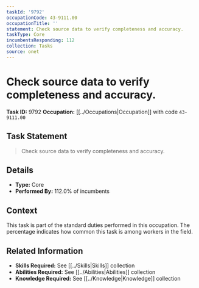 ```yaml
---
taskId: '9792'
occupationCode: 43-9111.00
occupationTitle: ''
statement: Check source data to verify completeness and accuracy.
taskType: Core
incumbentsResponding: 112
collection: Tasks
source: onet
---
```

# Check source data to verify completeness and accuracy.

**Task ID:** 9792
**Occupation:** [[../Occupations|Occupation]] with code `43-9111.00`

## Task Statement

> Check source data to verify completeness and accuracy.

## Details

- **Type:** Core
- **Performed By:** 112.0% of incumbents

## Context

This task is part of the standard duties performed in this occupation. The percentage indicates how common this task is among workers in the field.

## Related Information

- **Skills Required:** See [[../Skills|Skills]] collection
- **Abilities Required:** See [[../Abilities|Abilities]] collection
- **Knowledge Required:** See [[../Knowledge|Knowledge]] collection
